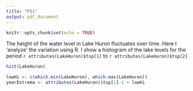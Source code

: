 ---
title: "PS1"
output: pdf_document
---

```{r setup, include=FALSE}
knitr::opts_chunk$set(echo = TRUE)
```


The height of the water level in Lake Huron fluctuates over time. Here I 'analyze' the variation using R. I show a histogram of the lake levels for the period `r attributes(LakeHuron)$tsp[1]` to `r attributes(LakeHuron)$tsp[2]`

```{r LakeHuron}
hist(LakeHuron)
```
```{r}
lowHi <- c(which.min(LakeHuron), which.max(LakeHuron))
yearExtrema <- attributes(LakeHuron)$tsp[1]-1 + lowHi
```

